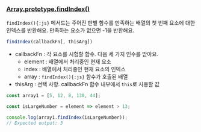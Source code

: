 ### [Array.prototype.findIndex()](https://developer.mozilla.org/ko/docs/Web/JavaScript/Reference/Global_Objects/Array/findIndex)

`findIndex(){:js}` 메서드는 주어진 판별 함수를 만족하는 배열의 첫 번째 요소에 대한 인덱스를 반환해요. 만족하는 요소가 없으면 -1을 반환해요.

```js
findIndex(callbackFn[, thisArg])
```

- callbackFn : 각 요소를 시험할 함수. 다음 세 가지 인수를 받아요.
  - element : 배열에서 처리중인 현재 요소
  - index : 배열에서 처리중인 현재 요소의 인덱스
  - array : `findIndex(){:js}` 함수가 호출된 배열
- thisArg : 선택 사항. callbackFn 함수 내부에서 `this`로 사용할 값

```js
const array1 = [5, 12, 8, 130, 44];

const isLargeNumber = element => element > 13;

console.log(array1.findIndex(isLargeNumber));
// Expected output: 3
```
